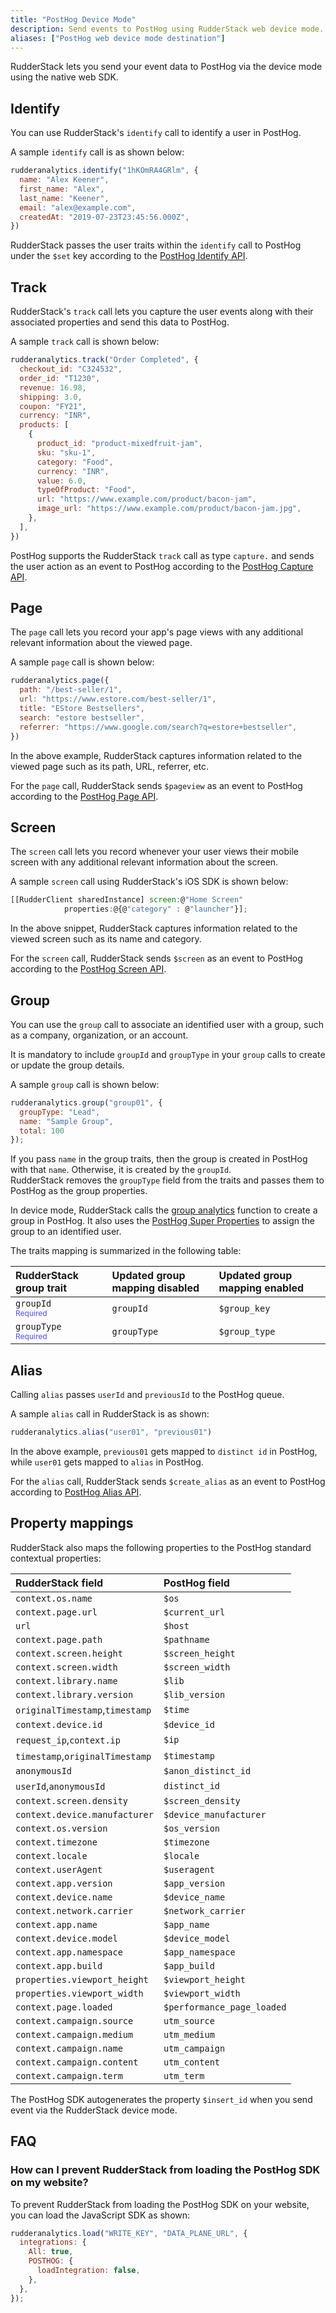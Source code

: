 ```yaml
---
title: "PostHog Device Mode"
description: Send events to PostHog using RudderStack web device mode.
aliases: ["PostHog web device mode destination"]
---
```


RudderStack lets you send your event data to PostHog via the <Link to="/destinations/rudderstack-connection-modes/#device-mode">device mode</Link> using the native web SDK.

## Identify

You can use RudderStack's <Link to="/event-spec/standard-events/identify">`identify`</Link> call to identify a user in PostHog.

A sample `identify` call is as shown below:

```javascript
rudderanalytics.identify("1hKOmRA4GRlm", {
  name: "Alex Keener",
  first_name: "Alex",
  last_name: "Keener",
  email: "alex@example.com",
  createdAt: "2019-07-23T23:45:56.000Z",
})
```

RudderStack passes the user traits within the `identify` call to PostHog under the `$set` key according to the <a href="https://posthog.com/docs/api/post-only-endpoints#identify">PostHog Identify API</a>.

## Track

RudderStack's <Link to="/event-spec/standard-events/track">`track`</Link> call lets you capture the user events along with their associated properties and send this data to PostHog.

A sample `track` call is shown below:

```javascript
rudderanalytics.track("Order Completed", {
  checkout_id: "C324532",
  order_id: "T1230",
  revenue: 16.98,
  shipping: 3.0,
  coupon: "FY21",
  currency: "INR",
  products: [
    {
      product_id: "product-mixedfruit-jam",
      sku: "sku-1",
      category: "Food",
      currency: "INR",
      value: 6.0,
      typeOfProduct: "Food",
      url: "https://www.example.com/product/bacon-jam",
      image_url: "https://www.example.com/product/bacon-jam.jpg",
    },
  ],
})
```

PostHog supports the RudderStack `track` call as type `capture.` and sends the user action as an event to PostHog according to the <a href="https://posthog.com/docs/api/post-only-endpoints#capture">PostHog Capture API</a>.

## Page

The <Link to="/event-spec/standard-events/page">`page`</Link> call lets you record your app's page views with any additional relevant information about the viewed page.

A sample `page` call is shown below:

```javascript
rudderanalytics.page({
  path: "/best-seller/1",
  url: "https://www.estore.com/best-seller/1",
  title: "EStore Bestsellers",
  search: "estore bestseller",
  referrer: "https://www.google.com/search?q=estore+bestseller",
})
```

In the above example, RudderStack captures information related to the viewed page such as its path, URL, referrer, etc.

For the `page` call, RudderStack sends `$pageview` as an event to PostHog according to the <a href="https://posthog.com/docs/api/post-only-endpoints#page">PostHog Page API</a>.

## Screen

The <Link to="/event-spec/standard-events/screen">`screen`</Link> call lets you record whenever your user views their mobile screen with any additional relevant information about the screen.

A sample `screen` call using RudderStack's iOS SDK is shown below:

```javascript
[[RudderClient sharedInstance] screen:@"Home Screen"
            properties:@{@"category" : @"launcher"}];
```

In the above snippet, RudderStack captures information related to the viewed screen such as its name and category.

For the `screen` call, RudderStack sends `$screen` as an event to PostHog according to the <a href="https://posthog.com/docs/api/post-only-endpoints#screen">PostHog Screen API</a>.

## Group

You can use the <Link to="/event-spec/standard-events/group">`group`</Link> call to associate an identified user with a group, such as a company, organization, or an account.

<div class="warningBlock">
It is mandatory to include <code class="inline-code">groupId</code> and <code class="inline-code">groupType</code> in your <code class="inline-code">group</code> calls to create or update the group details.
</div>

A sample `group` call is shown below:

```javascript
rudderanalytics.group("group01", {
  groupType: "Lead",
  name: "Sample Group",
  total: 100
});
```

<div class="infoBlock">
If you pass <code class="inline-code">name</code> in the group traits, then the group is created in PostHog with that <code class="inline-code">name</code>. Otherwise, it is created by the <code class="inline-code">groupId</code>.
</div>

<div class="infoBlock">
RudderStack removes the <code class="inline-code">groupType</code> field from the traits and passes them to PostHog as the group properties.
</div>

In device mode, RudderStack calls the <a href="https://posthog.com/docs/integrate/client/js#group-analytics">group analytics</a> function to create a group in PostHog. It also uses the <a href="https://posthog.com/docs/integrate/client/js#super-properties">PostHog Super Properties</a> to assign the group to an identified user.

The traits mapping is summarized in the following table:

| RudderStack group trait | Updated group mapping disabled | Updated group mapping enabled |
| :---------| :------| :--------|
| `groupId` <br/> <span style="color: #4D4DFF;font-size:12px;">Required</span> | `groupId` | `$group_key` |
| `groupType` <br/> <span style="color: #4D4DFF;font-size:12px;">Required</span> | `groupType`| `$group_type` |

## Alias

Calling <Link to="/event-spec/standard-events/alias">`alias`</Link> passes `userId` and `previousId` to the PostHog queue.

A sample `alias` call in RudderStack is as shown:

```javascript
rudderanalytics.alias("user01", "previous01")
```

In the above example, `previous01` gets mapped to `distinct id` in PostHog, while `user01` gets mapped to `alias` in PostHog.

For the `alias` call, RudderStack sends `$create_alias` as an event to PostHog according to <a href="https://posthog.com/docs/api/post-only-endpoints#alias">PostHog Alias API</a>.

## Property mappings

RudderStack also maps the following properties to the PostHog standard contextual properties:

| RudderStack field           | PostHog field |
| :------------------------------ | :--------------------- |
| `context.os.name`               | `$os`                  |
| `context.page.url`              | `$current_url`         |
| `url`                           | `$host`                |
| `context.page.path`             | `$pathname`            |
| `context.screen.height`         | `$screen_height`       |
| `context.screen.width`          | `$screen_width`        |
| `context.library.name`          | `$lib`                 |
| `context.library.version`       | `$lib_version`         |
| `originalTimestamp`,`timestamp` | `$time`                |
| `context.device.id`             | `$device_id`           |
| `request_ip`,`context.ip`       | `$ip`                  |
| `timestamp`,`originalTimestamp` | `$timestamp`           |
| `anonymousId`                   | `$anon_distinct_id`    |
| `userId`,`anonymousId`          | `distinct_id`          |
| `context.screen.density`        | `$screen_density`      |
| `context.device.manufacturer`   | `$device_manufacturer` |
| `context.os.version`            | `$os_version`          |
| `context.timezone`              | `$timezone`            |
| `context.locale`                | `$locale`              |
| `context.userAgent`             | `$useragent`          |
| `context.app.version`           | `$app_version`         |
| `context.device.name`           | `$device_name`         |
| `context.network.carrier`       | `$network_carrier`     |
| `context.app.name`              | `$app_name`            |
| `context.device.model`          | `$device_model`        |
| `context.app.namespace`         | `$app_namespace`       |
| `context.app.build`             | `$app_build`           |
| `properties.viewport_height` | `$viewport_height` |
| `properties.viewport_width` | `$viewport_width` |
| `context.page.loaded` | `$performance_page_loaded` |
| `context.campaign.source` | `utm_source` |
| `context.campaign.medium` | `utm_medium` |
| `context.campaign.name` | `utm_campaign` |
| `context.campaign.content` | `utm_content` |
| `context.campaign.term` | `utm_term` |

<div class="warningBlock">
The PostHog SDK autogenerates the property <code class="inline-code">$insert_id</code> when you send event via the RudderStack device mode.
</div>

## FAQ

### How can I prevent RudderStack from loading the PostHog SDK on my website?

To prevent RudderStack from loading the PostHog SDK on your website, you can <Link to="/sources/event-streams/sdks/rudderstack-javascript-sdk/load-js-sdk/">load the JavaScript SDK</Link> as shown:

```javascript
rudderanalytics.load("WRITE_KEY", "DATA_PLANE_URL", {
  integrations: {
    All: true,
    POSTHOG: {
      loadIntegration: false,
    },
  },
});
```